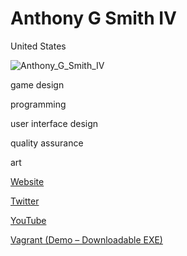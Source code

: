 # Anthony G Smith IV

<Location>

United States

</Location>

![Anthony_G_Smith_IV](./directory_images/Anthony_G_Smith_IV_v1.webp)

<Skills>

game design

programming

user interface design

quality assurance

art

</Skills>

<Personal>

[Website](https://goldsmithiv.wixsite.com/goldsmithportfolio)

[Twitter](https://twitter.com/GoldSmith_IV)

[YouTube](https://www.youtube.com/channel/UC1BWpnZpZWqSLpVlRMWDR9A/)

</Personal>



<Games>

[Vagrant (Demo – Downloadable EXE)](https://drive.google.com/file/d/1J7AXOyfZNCj-e2lqZzrvXjcg3XhA7_W9/view)

</Games>
